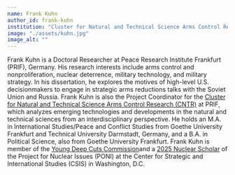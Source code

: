 ---
name: Frank Kuhn
author_id: frank-kuhn
institution: "Cluster for Natural and Technical Science Arms Control Research (CNTR)"
image: "./assets/kuhn.jpg"
image_alt: ""
---

Frank Kuhn is a Doctoral Researcher at Peace Research Institute Frankfurt (PRIF), Germany. His research interests include arms control and nonproliferation, nuclear deterrence, military technology, and military strategy. In his dissertation, he explores the motives of high-level U.S. decisionmakers to engage in strategic arms reductions talks with the Soviet Union and Russia. Frank Kuhn is also the Project Coordinator for the [Cluster for Natural and Technical Science Arms Control Research (CNTR)](https://www.cntrarmscontrol.org) at PRIF, which analyzes emerging technologies and developments in the natural and technical sciences from an interdisciplinary perspective. He holds an M.A. in International Studies/Peace and Conflict Studies from Goethe University Frankfurt and Technical University Darmstadt, Germany, and a B.A. in Political Science, also from Goethe University Frankfurt. Frank Kuhn is member of the [Young Deep Cuts Commission](https://deepcuts.org/commission/young-deepcuts-commission)and a [2025 Nuclear Scholar](https://nuclearnetwork.csis.org/programs/nuclear-scholars-initiative/class-of-2025/) of the Project for Nuclear Issues (PONI) at the Center for Strategic and International Studies (CSIS) in Washington, D.C.
